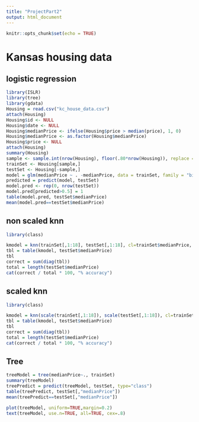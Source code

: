 ```yaml
---
title: "ProjectPart2"
output: html_document
---
```


```r
knitr::opts_chunk$set(echo = TRUE)
```

# Kansas housing data

## logistic regression

```r
library(ISLR)
library(tree)
library(gdata)
Housing = read.csv("kc_house_data.csv")
attach(Housing)
Housing$id <- NULL
Housing$date <- NULL
Housing$medianPrice <- ifelse(Housing$price > median(price), 1, 0)
Housing$medianPrice <- as.factor(Housing$medianPrice)
Housing$price <- NULL
attach(Housing)
summary(Housing)
sample <- sample.int(nrow(Housing), floor(.80*nrow(Housing)), replace = F)
trainSet <- Housing[sample,]
testSet <- Housing[-sample,] 
model = glm(medianPrice ~ . -medianPrice, data = trainSet, family = "binomial")
predicted = predict(model, testSet)
model.pred <- rep(0, nrow(testSet))
model.pred[predicted>0.5] = 1
table(model.pred, testSet$medianPrice)
mean(model.pred==testSet$medianPrice)
```

## non scaled knn

```r
library(class)

kmodel = knn(trainSet[,1:18], testSet[,1:18], cl=trainSet$medianPrice, k = 15)
tbl = table(kmodel, testSet$medianPrice)
tbl
correct = sum(diag(tbl))
total = length(testSet$medianPrice)
cat(correct / total * 100, "% accuracy")
```

## scaled knn

```r
library(class)

kmodel = knn(scale(trainSet[,1:18]), scale(testSet[,1:18]), cl=trainSet$medianPrice, k = 15)
tbl = table(kmodel, testSet$medianPrice)
tbl
correct = sum(diag(tbl))
total = length(testSet$medianPrice)
cat(correct / total * 100, "% accuracy")
```

## Tree

```r
treeModel = tree(medianPrice~., trainSet)
summary(treeModel)
treePredict = predict(treeModel, testSet, type="class")
table(treePredict, testSet[,"medianPrice"])
mean(treePredict==testSet[,"medianPrice"])
```

```r
plot(treeModel, uniform=TRUE,margin=0.2)
text(treeModel, use.n=TRUE, all=TRUE, cex=.8)
```
